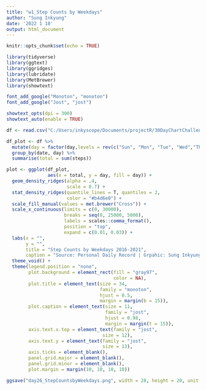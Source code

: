 ```yaml
---
title: "w1_Step Counts by Weekdays"
author: "Sung Inkyung"
date: '2022 1 18'
output: html_document
---
```


```r
knitr::opts_chunk$set(echo = TRUE)
```

```r
library(tidyverse)
library(ggtext)
library(ggridges)
library(lubridate)
library(MetBrewer)
library(showtext)

font_add_google("Monoton", "monoton")
font_add_google("Jost", "jost")

showtext_opts(dpi = 300)
showtext_auto(enable = TRUE)
```


```r
df <- read.csv("C:/Users/inkyscope/Documents/projectR/30DayChartChallenge/data/inkystepcounts.csv")

df_plot <- df %>% 
  mutate(day = factor(day,levels = rev(c("Sun", "Mon", "Tue", "Wed","Thu", "Fri", "Sat")))) %>% 
  group_by(date, day) %>% 
  summarise(total = sum(steps))
```


```r
plot <- ggplot(df_plot,
               aes(x = total, y = day, fill = day)) +
  geom_density_ridges(alpha = .4,
                      scale = 0.7) +
  stat_density_ridges(quantile_lines = T, quantiles = 2, 
                      color = "#b4d6e0") +
  scale_fill_manual(values = met.brewer("Cross")) +
  scale_x_continuous(limits = c(0, 30000),
                     breaks = seq(0, 25000, 5000),
                     labels = scales::comma_format(),
                     position = "top",
                     expand = c(0.01, 0.03)) +
  labs(x = "",
       y = "",
       title = "Step Counts by Weekdays 2016-2021",
       caption = "Source: Personal Daily Record | Grpahic: Sung Inkyung") +
  theme_void() +
  theme(legend.position = "none",
        plot.background = element_rect(fill = "gray97",
                                       color = NA),
        plot.title = element_text(size = 34, 
                                  family = "monoton",
                                  hjust = 0.5,
                                  margin = margin(b = 15)),
        plot.caption = element_text(size = 11,
                                    family = "jost",
                                    hjust = 0.98,
                                    margin = margin(t = 15)),
        axis.text.x.top = element_text(family = "jost",
                                   size = 12),
        axis.text.y = element_text(family = "jost",
                                   size = 13),
        axis.ticks = element_blank(),
        panel.grid.major = element_blank(),
        panel.grid.minor = element_blank(),
        plot.margin = margin(10, 10, 10, 10))

ggsave("day26_StepCountsbyWeekdays.png", width = 28, height = 20, unit = "cm")
  
```


